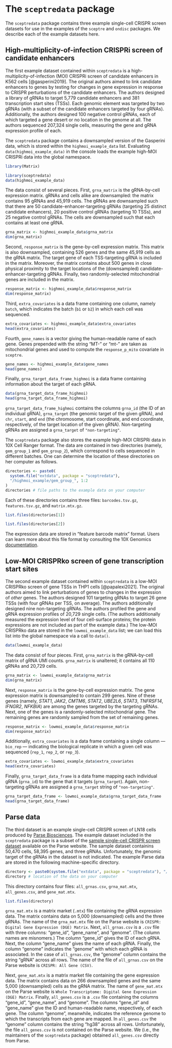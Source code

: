 # The `sceptredata` package {#sec-sceptre_data}

The `sceptredata` package contains three example single-cell CRISPR screen datasets for use in the examples of the `sceptre` and `ondisc` packages. We describe each of the example datasets here.

## High-multiplicity-of-infection CRISPRi screen of candidate enhancers

The first example dataset contained within `sceptredata` is a high-multiplicity-of-infection (MOI) CRISPRi screen of candidate enhancers in K562 cells [@gasperini2019]. The original authors aimed to link candidate enhancers to genes by testing for changes in gene expression in response to CRISPR perturbations of the candidate enhancers. The authors designed a library of gRNAs to target 5,779 candidate enhancers and 381 transcription start sites (TSSs). Each genomic element was targeted by two gRNAs (with a subset of the candidate enhancers targeted by four gRNAs). Additionally, the authors designed 100 negative control gRNAs, each of which targeted a gene desert or no location in the genome at all. The authors sequenced 207,324 single cells, measuring the gene and gRNA expression profile of each.

The `sceptredata` package contains a downsampled version of the Gasperini data, which is stored within the `highmoi_example_data` list. Evaluating `data(highmoi_example_data)` in the console loads the example high-MOI CRISPRi data into the global namespace.

```r
library(Matrix)
```

```r
library(sceptredata)
data(highmoi_example_data)
```

The data consist of several pieces. First, `grna_matrix` is the gRNA-by-cell expression matrix. gRNAs and cells alike are downsampled: the matrix contains 95 gRNAs and 45,919 cells. The gRNAs are downsampled such that there are 50 candidate-enhancer-targeting gRNAs (targeting 25 distinct candidate enhancers), 20 positive control gRNAs (targeting 10 TSSs), and 25 negative control gRNAs. The cells are downsampled such that each contains at least one gRNA.

```r
grna_matrix <- highmoi_example_data$grna_matrix
dim(grna_matrix)
```

Second, `response_matrix` is the gene-by-cell expression matrix. This matrix is also downsampled, containing 526 genes and the same 45,919 cells as the gRNA matrix. The target gene of each TSS-targeting gRNA is included in the matrix. Moreover, the matrix contains about 500 genes in close physical proximity to the target locations of the (downsampled) candidate-enhancer-targeting gRNAs. Finally, two randomly-selected mitochondrial genes are included in the matrix.

```r
response_matrix <- highmoi_example_data$response_matrix
dim(response_matrix)
```

Third, `extra_covariates` is a data frame containing one column, namely `batch`, which indicates the batch (`b1` or `b2`) in which each cell was sequenced.

```r
extra_covariates <- highmoi_example_data$extra_covariates
head(extra_covariates)
```

Fourth, `gene_names` is a vector giving the human-readable name of each gene. Genes prepended with the string "MT-" or "mt-" are taken as mitochondrial genes and used to compute the `response_p_mito` covariate in `sceptre`.

```r
gene_names <- highmoi_example_data$gene_names
head(gene_names)
```

Finally, `grna_target_data_frame_highmoi` is a data frame containing information about the target of each gRNA.

```r
data(grna_target_data_frame_highmoi)
head(grna_target_data_frame_highmoi)
```

`grna_target_data_frame_highmoi` contains the columns `grna_id` (the ID of an individual gRNA), `grna_target` (the genomic target of the given gRNA), and `chr`, `start`, and `end` (the chromosome, start coordinate, and end coordinate, respectively, of the target location of the given gRNA). Non-targeting gRNAs are assigned a `grna_target` of `"non-targeting"`.

The `sceptredata` package also stores the example high-MOI CRISPRi data in 10X Cell Ranger format. The data are contained in two directories (namely, `gem_group_1` and `gem_group_2`), which correspond to cells sequenced in different batches. One can determine the location of these directories on her computer as follows.

```r
directories <- paste0(
  system.file("extdata", package = "sceptredata"), 
  "/highmoi_example/gem_group_", 1:2
)
directories # file paths to the example data on your computer
```

Each of these directories contains three files: `barcodes.tsv.gz`, `features.tsv.gz`, and `matrix.mtx.gz`.

```r
list.files(directories[1])
```

```r
list.files(directories[2])
```

The expression data are stored in "feature barcode matrix" format. Users can learn more about this file format by consulting the 10X Genomics [documentation](https://www.10xgenomics.com/support/software/cell-ranger/latest/analysis/outputs/cr-outputs-mex-matrices).

## Low-MOI CRISPRko screen of gene transcription start sites

The second example dataset contained within `sceptredata` is a low-MOI CRISPRko screen of gene TSSs in THP1 cells [@papalexi2021]. The original authors aimed to link perturbations of genes to changes in the expression of *other* genes. The authors designed 101 targeting gRNAs to target 26 gene TSSs (with four gRNAs per TSS, on average). The authors additionally designed nine non-targeting gRNAs. The authors profiled the gene and gRNA expression profiles of 20,729 single cells. (The authors additionally measured the expression level of four cell-surface proteins; the protein expressions are not included as part of the example data.) The low-MOI CRISPRko data are stored in the `lowmoi_example_data` list; we can load this list into the global namespace via a call to `data()`.

```r
data(lowmoi_example_data)
```

The data consist of four pieces. First, `grna_matrix` is the gRNA-by-cell matrix of gRNA UMI counts. `grna_matrix` is unaltered; it contains all 110 gRNAs and 20,729 cells.

```r
grna_matrix <- lowmoi_example_data$grna_matrix
dim(grna_matrix)
```

Next, `response_matrix` is the gene-by-cell expression matrix. The gene expression matrix is downsampled to contain 299 genes. Nine of these genes (namely, *STAT1*, *JAK2*, *CMTM6*, *STAT2*, *UBE2L6*, *STAT3*, *TNFRSF14*, *IFNGR2*, *NFKBIA*) are among the genes targeted by the targeting gRNAs. Next, one of the genes is a randomly-selected mitochondrial gene. The remaining genes are randomly sampled from the set of remaining genes.

```r
response_matrix <- lowmoi_example_data$response_matrix
dim(response_matrix)
```

Additionally, `extra_covariates` is a data frame containing a single column --- `bio_rep` --- indicating the biological replicate in which a given cell was sequenced (`rep_1`, `rep_2`, or `rep_3`).

```r
extra_covariates <- lowmoi_example_data$extra_covariates
head(extra_covariates)
```

Finally, `grna_target_data_frame` is a data frame mapping each individual gRNA (`grna_id`) to the gene that it targets (`grna_target`). Again, non-targeting gRNAs are assigned a `grna_target` string of `"non-targeting"`.

```r
grna_target_data_frame <- lowmoi_example_data$grna_target_data_frame
head(grna_target_data_frame)
```

## Parse data

The third dataset is an example single-cell CRISPR screen of LN18 cells produced by [Parse Biosciences](https://www.parsebiosciences.com). The example dataset included in the `sceptredata` package is a subset of the [sample single-cell CRISPR screen dataset](https://www.parsebiosciences.com/datasets/technical-performance-of-crispr-detect-in-cell-lines/) available on the Parse website. The sample dataset containins 50,470 cells, 58,395 genes, and three gRNAs. Unfortunately, the genomic target of the gRNAs in the dataset is not indicated. The example Parse data are stored in the following machine-specific directory.

```r
directory <- paste0(system.file("extdata", package = "sceptredata"), "/parse_example/")
directory # location of the data on your computer
```

This directory contains four files: `all_grnas.csv`, `grna_mat.mtx`, `all_genes.csv`, and `gene_mat.mtx`.

```r
list.files(directory)
```

`grna_mat.mtx` is a matrix market (`.mtx`) file containing the gRNA expression data. The matrix contains data on 5,000 (downsampled) cells and the three gRNAs. The name of the `grna_mat.mtx` file on the Parse website is `CRISPR: Digital Gene Expression (DGE) Matrix`. Next, `all_grnas.csv` is a `.csv` file with three columns: "gene_id", "gene_name", and "genome". (The column names are misnomers.) The column "gene_id" gives the ID of each gRNA. Next, the column "gene_name" gives the name of each gRNA. Finally, the column "genome" indicates the "genome" with which each gRNA is associated. In the case of `all_grnas.csv`, the "genome" column contains the string "gRNA" across all rows. The name of the file of `all_grnas.csv` on the Parse website is `CRISPR: All Gene (CSV)`.

Next, `gene_mat.mtx` is a matrix market file containing the gene expression data. The matrix contains data on 266 downsampled genes and the same 5,000 (downsampled) cells as the gRNA matrix. The name of `gene_mat.mtx` on the Parse website is `Whole Transcriptome: Digital Gene Expression (DGE) Matrix`. Finally, `all_genes.csv` is a `.csv` file containing the columns "gene_id", "gene_name", and "genome". The columns "gene_id" and "gene_name" give the ID and human-readable name, respectively, of each gene. The column "genome", meanwhile, indicates the reference genome to which the transcripts from each gene are mapped. In `all_genes.csv` the "genome" column contains the string "hg38" across all rows. Unfortunately, the file `all_genes.csv` is not contained on the Parse website. We (i.e., the maintainers of the `sceptredata` package) obtained `all_genes.csv` directly from Parse.
